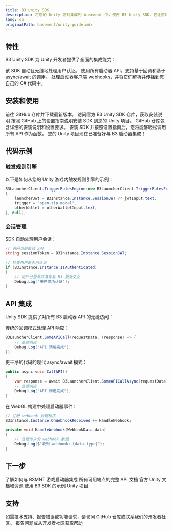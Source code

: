 ```yaml
---
title: B3 Unity SDK
description: 将您的 Unity 游戏集成到 basement 中，使用 B3 Unity SDK，它让您可以轻松地从 Unity 内部访问所有启动器功能，作为简单的函数
lang: cn
originalPath: basement/unity-guide.mdx
---
```

## 特性

B3 Unity SDK 为 Unity 开发者提供了全面的集成能力：

<CardGroup cols={1}>
  <Card title="会话管理" icon="user-check">
    该 SDK 自动且无缝地处理用户认证。
  </Card>
  
  <Card title="API 作为函数" icon="code">
    使用所有启动器 API，支持基于回调和基于 async/await 的调用。
  </Card>
  
  <Card title="WebGL 的 Webhooks" icon="webhook">
    处理启动器客户端 webhooks，并将它们解析并传播到您自己的 C# 代码中。
  </Card>
</CardGroup>

## 安装和使用

<Steps>
<Step title="下载 SDK">
  前往 GitHub 仓库并下载最新版本。
  
  <Card title="获取 Unity SDK" icon="download" href="https://github.com/b3-fun/b3-unity-sdk" cta="从 GitHub 下载" horizontal>
    访问官方 B3 Unity SDK 仓库，获取安装说明
  </Card>
</Step>

<Step title="安装到 Unity 项目">
  按照 GitHub 上的设置指南说明安装 SDK 到您的 Unity 项目。
  
  <Note>
  GitHub 仓库包含详细的安装说明和设置要求。
  </Note>
</Step>

<Step title="初始化 SDK">
  安装 SDK 并按照设置指南后，您将能够轻松调用所有 API 作为函数。
  
  <Check>
  您的 Unity 项目现在已准备好与 B3 启动器集成！
  </Check>
</Step>
</Steps>

## 代码示例

### 触发规则引擎

以下是如何从您的 Unity 游戏内触发规则引擎的示例：

```csharp Unity C# 示例
B3LauncherClient.TriggerRulesEngine(new B3LauncherClient.TriggerRulesEngineBody
{
    launcherJwt = B3Instance.Instance.SessionJWT ?? jwtInput.text,
    trigger = "open-tip-modal",
    otherWallet = otherWalletInput.text,
}, null);
```

### 会话管理

SDK 自动处理用户会话：

```csharp 会话示例
// 访问当前会话 JWT
string sessionToken = B3Instance.Instance.SessionJWT;

// 检查用户是否已认证
if (B3Instance.Instance.IsAuthenticated)
{
    // 用户已登录并准备与 B3 服务交互
    Debug.Log("用户成功认证");
}
```

## API 集成

Unity SDK 提供了对所有 B3 启动器 API 的无缝访问：

<AccordionGroup>
<Accordion title="基于回调的调用">
  传统的回调模式处理 API 响应：
  
  ```csharp
  B3LauncherClient.SomeAPICall(requestData, (response) => {
      // 处理响应
      Debug.Log("API 调用完成");
  });
  ```
</Accordion>

<Accordion title="Async/Await 调用">
  更干净的代码的现代 async/await 模式：
  
  ```csharp
  public async void CallAPI()
  {
      var response = await B3LauncherClient.SomeAPICallAsync(requestData);
      // 处理响应
      Debug.Log("API 调用完成");
  }
  ```
</Accordion>

<Accordion title="WebGL Webhooks">
  在 WebGL 构建中处理启动器事件：
  
  ```csharp
  // 注册 webhook 处理程序
  B3Instance.Instance.OnWebhookReceived += HandleWebhook;
  
  private void HandleWebhook(WebhookData data)
  {
      // 处理传入的 webhook 数据
      Debug.Log($"收到 webhook: {data.type}");
  }
  ```
</Accordion>
</AccordionGroup>

## 下一步

<CardGroup cols={2}>
  <Card title="游戏启动器指南" icon="rocket" href="/basement/game-launcher">
    了解如何与 BSMNT 游戏启动器集成
  </Card>
  
  <Card title="BSMNT API 文档" icon="book" href="https://docs.basement.fun/api">
    所有可用端点的完整 API 文档
  </Card>
  
  <Card title="Unity 文档" icon="external-link" href="https://docs.unity3d.com/">
    官方 Unity 文档和资源
  </Card>
  
  <Card title="示例项目" icon="folder" href="https://github.com/b3-fun/unity-examples">
    使用 B3 SDK 的示例 Unity 项目
  </Card>
</CardGroup>

## 支持

<Info>
如需技术支持、报告错误或功能请求，请访问 GitHub 仓库或联系我们的开发者社区。
</Info>

<Card title="获取 Unity SDK 支持" icon="help-circle" href="https://github.com/b3-fun/b3-unity-sdk/issues" cta="GitHub 问题" horizontal>
  报告问题或从开发者社区获取帮助
</Card>

